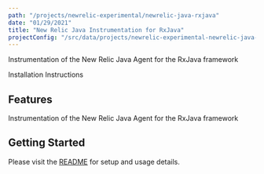 ```yaml
---
path: "/projects/newrelic-experimental/newrelic-java-rxjava"
date: "01/29/2021"
title: "New Relic Java Instrumentation for RxJava"
projectConfig: "/src/data/projects/newrelic-experimental-newrelic-java-rxjava.json"
---
```


<!-- Imports must occur at the top of the file -->

Instrumentation of the New Relic Java Agent for the RxJava framework

<Link to="https://github.com/newrelic-experimental/newrelic-java-rxjava">Installation Instructions</Link>

## Features

Instrumentation of the New Relic Java Agent for the RxJava framework

## Getting Started

Please visit the [README](https://github.com/newrelic-experimental/newrelic-java-rxjava#readme) for setup and usage details.
